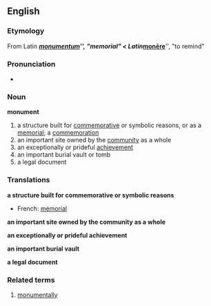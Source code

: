 ==English==
{{wikipedia}}
=== Etymology ===
From Latin '''''[[monumentum]]''''', "memorial" < Latin '''''[[monēre]]''''', "to remind"

=== Pronunciation ===
*{{AHD|/mŏn'yə-mənt/}}

=== Noun ===
'''monument'''
#a structure built for [[commemorative]] or symbolic reasons, or as a [[memorial]]; a [[commemoration]]
#an important site owned by the [[community]] as a whole
#an exceptionally or prideful [[achievement]]
#an important burial vault or tomb
#a legal document

=== Translations ===
'''a structure built for commemorative or symbolic reasons'''
{{top}}
*French: [[mémorial]]
{{mid}}
{{bottom}}

'''an important site owned by the community as a whole'''
{{top}}
{{mid}}
{{bottom}}

'''an exceptionally or prideful achievement'''
{{top}}
{{mid}}
{{bottom}}

'''an important burial vault'''
{{top}}
{{mid}}
{{bottom}}

'''a legal document'''
{{top}}
{{mid}}
{{bottom}}

=== Related terms ===
#[[monumentally]]